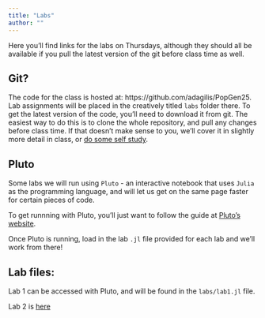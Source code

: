 ```yaml
---
title: "Labs"
author: ""
---
```


Here you'll find links for the labs on Thursdays, although they should all be available if you pull the latest version of the git before class time as well.

## Git?

The code for the class is hosted at: https://github.com/adagilis/PopGen25. Lab assignments will be placed in the creatively titled `labs` folder there. To get the latest version of the code, you'll need to download it from git. The easiest way to do this is to clone the whole repository, and pull any changes before class time. If that doesn't make sense to you, we'll cover it in slightly more detail in class, or [do some self study](https://swcarpentry.github.io/git-novice/).

## Pluto

Some labs we will run using `Pluto` - an interactive notebook that uses `Julia` as the programming language, and will let us get on the same page faster for certain pieces of code.

To get runnning with Pluto, you'll just want to follow the guide at [Pluto's website](https://plutojl.org/#install).

Once Pluto is running, load in the lab `.jl` file provided for each lab and we'll work from there!

## Lab files:

Lab 1 can be accessed with Pluto, and will be found in the `labs/lab1.jl` file.

Lab 2 is [here](labs/lab2.qmd)

